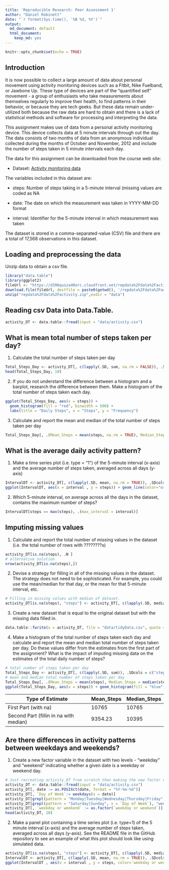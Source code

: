 ---
title: 'Reproducible Research: Peer Assessment 1'
author: "Daniel Robinett"
date: "`r format(Sys.time(), '%B %d, %Y')`"
output:
  md_document: default
  html_document:
    keep_md: yes
---

```{r setup, include=FALSE}
knitr::opts_chunk$set(echo = TRUE)
```

## Introduction
It is now possible to collect a large amount of data about personal movement using activity monitoring devices such as a Fitbit, Nike Fuelband, or Jawbone Up. These type of devices are part of the "quantified self" movement - a group of enthusiasts who take measurements about themselves regularly to improve their health, to find patterns in their behavior, or because they are tech geeks. But these data remain under-utilized both because the raw data are hard to obtain and there is a lack of statistical methods and software for processing and interpreting the data.

This assignment makes use of data from a personal activity monitoring device. This device collects data at 5 minute intervals through out the day. The data consists of two months of data from an anonymous individual collected during the months of October and November, 2012 and include the number of steps taken in 5 minute intervals each day.

The data for this assignment can be downloaded from the course web site:
  
  * Dataset: [Activity monitoring data](https://d396qusza40orc.cloudfront.net/repdata%2Fdata%2Factivity.zip) 

The variables included in this dataset are:
  
  * steps: Number of steps taking in a 5-minute interval (missing values are coded as NA
  
  * date: The date on which the measurement was taken in YYYY-MM-DD format
  
  * interval: Identifier for the 5-minute interval in which measurement was taken

The dataset is stored in a comma-separated-value (CSV) file and there are a total of 17,568 observations in this dataset.

## Loading and preprocessing the data
Unzip data to obtain a csv file.

```{r Installing Package and obtain Data} 
library("data.table")
library(ggplot2)
fileUrl <- "https://d396qusza40orc.cloudfront.net/repdata%2Fdata%2Factivity.zip"
download.file(fileUrl, destfile = paste0(getwd(), '/repdata%2Fdata%2Factivity.zip'))
unzip("repdata%2Fdata%2Factivity.zip",exdir = "data")
```

## Reading csv Data into Data.Table. 
```{r Read into Data Table}
activity_DT <- data.table::fread(input = "data/activity.csv")
```

## What is mean total number of steps taken per day?

1. Calculate the total number of steps taken per day

```{r Calculate Total Steps}
Total_Steps_Day <- activity_DT[, c(lapply(.SD, sum, na.rm = FALSE)), .SDcols = c("steps"), by = .(date)] 
head(Total_Steps_Day, 10)
```

2. If you do not understand the difference between a histogram and a barplot, research the difference between them. Make a histogram of the total number of steps taken each day. 

```{r Create Histogram}
ggplot(Total_Steps_Day, aes(x = steps)) +
  geom_histogram(fill = "red", binwidth = 500) +
  labs(title = "Daily Steps", x = "Steps", y = "Frequency")
```

3. Calculate and report the mean and median of the total number of steps taken per day
```{r Calculate mean and median of steps}
Total_Steps_Day[, .(Mean_Steps = mean(steps, na.rm = TRUE), Median_Steps = median(steps, na.rm = TRUE))]
```

## What is the average daily activity pattern?

1. Make a time series plot (i.e. type = "1") of the 5-minute interval (x-axis) and the average number of steps taken, averaged across all days (y-axis)

```{r Calculate 5 minute interval steps}
IntervalDT <- activity_DT[, c(lapply(.SD, mean, na.rm = TRUE)), .SDcols = c("steps"), by = .(interval)] 
ggplot(IntervalDT, aes(x = interval , y = steps)) + geom_line(color="orange", size=1) + labs(title = "Avg. Daily Steps", x = "Interval", y = "Avg. Steps per day")
```

2. Which 5-minute interval, on average across all the days in the dataset, contains the maximum number of steps?
  
```{r Calculate max steps per interval}
IntervalDT[steps == max(steps), .(max_interval = interval)]
```


## Imputing missing values

1. Calculate and report the total number of missing values in the dataset (i.e. the total number of rows with ????????s)

```{r Impute missing values}
activity_DT[is.na(steps), .N ]
# alternative solution
nrow(activity_DT[is.na(steps),])
```

2. Devise a strategy for filling in all of the missing values in the dataset. The strategy does not need to be sophisticated. For example, you could use the mean/median for that day, or the mean for that 5-minute interval, etc.

```{r Fill in median for missing steps}
# Filling in missing values with median of dataset. 
activity_DT[is.na(steps), "steps"] <- activity_DT[, c(lapply(.SD, median, na.rm = TRUE)), .SDcols = c("steps")]
```

3. Create a new dataset that is equal to the original dataset but with the missing data filled in.

```{r Read new dataset into data table}
data.table::fwrite(x = activity_DT, file = "data/tidyData.csv", quote = FALSE)
```

4. Make a histogram of the total number of steps taken each day and calculate and report the mean and median total number of steps taken per day. Do these values differ from the estimates from the first part of the assignment? What is the impact of imputing missing data on the estimates of the total daily number of steps?
  
```{r Total Steps per day, median and visual}
# total number of steps taken per day
Total_Steps_Day <- activity_DT[, c(lapply(.SD, sum)), .SDcols = c("steps"), by = .(date)] 
# mean and median total number of steps taken per day
Total_Steps_Day[, .(Mean_Steps = mean(steps), Median_Steps = median(steps))]
ggplot(Total_Steps_Day, aes(x = steps)) + geom_histogram(fill = "blue", binwidth = 1000) + labs(title = "Daily Steps", x = "Steps", y = "Frequency")
```

Type of Estimate | Mean_Steps | Median_Steps
--- | --- | ---
  First Part (with na) | 10765 | 10765
Second Part (fillin in na with median) | 9354.23 | 10395

## Are there differences in activity patterns between weekdays and weekends?

1. Create a new factor variable in the dataset with two levels - "weekday" and "weekend" indicating whether a given date is a weekday or weekend day.

```{r Compare weekdays to weekends}
# Just recreating activity_DT from scratch then making the new factor variable. (No need to, just want to be clear on what the entire process is.) 
activity_DT <- data.table::fread(input = "data/activity.csv")
activity_DT[, date := as.POSIXct(date, format = "%Y-%m-%d")]
activity_DT[, `Day of Week`:= weekdays(x = date)]
activity_DT[grepl(pattern = "Monday|Tuesday|Wednesday|Thursday|Friday", x = `Day of Week`), "weekday or weekend"] <- "weekday"
activity_DT[grepl(pattern = "Saturday|Sunday", x = `Day of Week`), "weekday or weekend"] <- "weekend"
activity_DT[, `weekday or weekend` := as.factor(`weekday or weekend`)]
head(activity_DT, 10)
```

2. Make a panel plot containing a time series plot (i.e. type=1) of the 5 minute interval (x-axis) and the average number of steps taken, averaged across all days (y-axis). See the README file in the GitHub repository to see an example of what this plot should look like using simulated data.

```{r Weekday to weekend visual}
activity_DT[is.na(steps), "steps"] <- activity_DT[, c(lapply(.SD, median, na.rm = TRUE)), .SDcols = c("steps")]
IntervalDT <- activity_DT[, c(lapply(.SD, mean, na.rm = TRUE)), .SDcols = c("steps"), by = .(interval, `weekday or weekend`)] 
ggplot(IntervalDT , aes(x = interval , y = steps, color=`weekday or weekend`)) + geom_line() + labs(title = "Average Daily Steps by Weektype", x = "Interval", y = "No. of Steps") + facet_wrap(~`weekday or weekend` , ncol = 1, nrow=2)
```